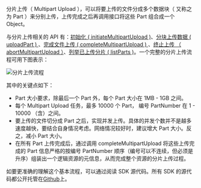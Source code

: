 分片上传（ Multipart Upload ），可以将要上传的文件分成多个数据块（ 又称之为 Part ）来分别上传，上传完成之后再调用接口将这些 Part 组合成一个 Object。

与分片上传相关的 API 有：[初始化 ( initiateMultipartUpload )](/kodo/api/6365/initialize-multipartupload)、[分块上传数据 ( uploadPart ) ](/kodo/api/6366/upload-part)、[完成文件上传 ( completeMultipartUpload ) ](/kodo/api/6368/complete-multipart-upload)、[终止上传 （ abortMultipartUpload ）](/kodo/api/6367/abort-multipart-upload)、[列举已上传分片 ( listParts )](/kodo/api/6858/listparts)。一个完整的分片上传流程可用下图表示：

![分片上传流程](https://dn-odum9helk.qbox.me/FkgOf1P2fRCJrYMCwTBxDNBGLpwh)

其中的关键点如下：

* Part 大小要求，除最后一个 Part 外，每个 Part 大小在 1MB - 1GB 之间。
* 每个 Multipart Upload 任务，最多 10000 个 Part， 编号 PartNumber 在 1 - 10000 （含）之间。
* 要上传的文件切分成 Part 之后，实现并发上传。具体的并发个数并不是越多速度越快，要结合自身情况考虑。网络情况较好时，建议增大 Part 大小。反之，减小 Part 大小。
* 在所有 Part 上传完成后，通过调用 completeMultipartUpload 将这些上传完成的 Part 信息严格的按编号 PartNumber 顺序（编号可以不连续，但必须是升序）组装出一个逻辑资源的元信息，从而完成整个资源的分片上传过程。


如要更准确的理解这个基本流程，可以通过阅读 SDK 源代码。所有 SDK 的源代码都公开托管在[Github](http://github.com/qiniu)上。